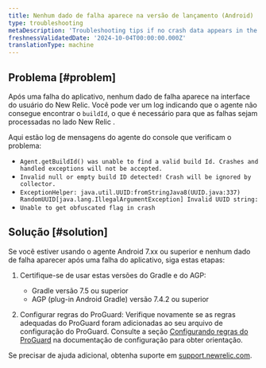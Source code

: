 ```yaml
---
title: Nenhum dado de falha aparece na versão de lançamento (Android)
type: troubleshooting
metaDescription: 'Troubleshooting tips if no crash data appears in the mobile monitoring UI after you install, configure, and generate traffic for your Android app.'
freshnessValidatedDate: '2024-10-04T00:00:00.000Z'
translationType: machine
---
```


## Problema [#problem]

Após uma falha do aplicativo, nenhum dado de falha aparece na interface do usuário do New Relic. Você pode ver um log indicando que o agente não consegue encontrar o `buildId`, o que é necessário para que as falhas sejam processadas no lado New Relic .

Aqui estão log de mensagens do agente do console que verificam o problema:

* `Agent.getBuildId() was unable to find a valid build Id. Crashes and handled exceptions will not be accepted.`
* `Invalid null or empty build ID detected! Crash will be ignored by collector.`
* `ExceptionHelper: java.util.UUID:fromStringJava8(UUID.java:337) RandomUUID[java.lang.IllegalArgumentException] Invalid UUID string:`
* `Unable to get obfuscated flag in crash`

## Solução [#solution]

Se você estiver usando o agente Android 7.xx ou superior e nenhum dado de falha aparecer após uma falha do aplicativo, siga estas etapas:

1. Certifique-se de usar estas versões do Gradle e do AGP:

   * Gradle versão 7.5 ou superior
   * AGP (plug-in Android Gradle) versão 7.4.2 ou superior

2. Configurar regras do ProGuard: Verifique novamente se as regras adequadas do ProGuard foram adicionadas ao seu arquivo de configuração do ProGuard. Consulte a seção [Configurando regras do ProGuard](/docs/mobile-monitoring/new-relic-mobile-android/install-configure/configure-proguard-or-dexguard-android-apps/) na documentação de configuração para obter orientação.

Se precisar de ajuda adicional, obtenha suporte em [support.newrelic.com](https://.newrelic.com).